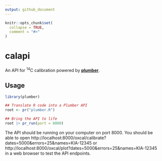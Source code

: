 ```yaml
---
output: github_document
---
```


<!-- README.md is generated from README.Rmd. Please edit that file -->

```r
knitr::opts_chunk$set(
  collapse = TRUE,
  comment = "#>"
)
```

# calapi

<!-- badges: start -->
<!-- badges: end -->

An API for ^14^C calibration powered by [**plumber**](https://www.rplumber.io).

## Usage

```r
library(plumber)

## Translate R code into a Plumber API
root <- pr("plumber.R")

## Bring the API to life
root |> pr_run(port = 8000)
```

The API should be running on your computer on port 8000. You should be able to open http://localhost:8000/oxcal/calibrate?dates=5000&errors=25&names=KIA-12345 or http://localhost:8000/oxcal/plot?dates=5000&errors=25&names=KIA-12345 in a web browser to test the API endpoints.

